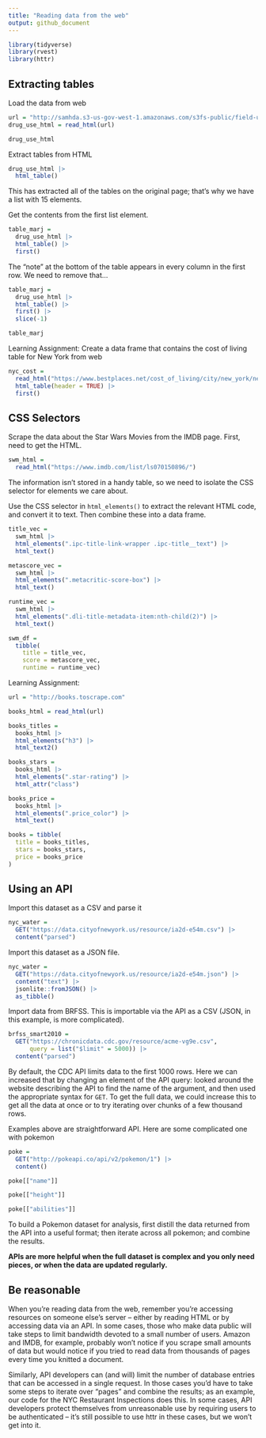 ```yaml
---
title: "Reading data from the web"
output: github_document
---
```


```r
library(tidyverse)
library(rvest)
library(httr)
```


## Extracting tables

Load the data from web
```r
url = "http://samhda.s3-us-gov-west-1.amazonaws.com/s3fs-public/field-uploads/2k15StateFiles/NSDUHsaeShortTermCHG2015.htm"
drug_use_html = read_html(url)

drug_use_html
```

Extract tables from HTML
```r
drug_use_html |>
  html_table()
```
This has extracted all of the tables on the original page; that’s why we have a list with 15 elements.

Get the contents from the first list element.
```r
table_marj = 
  drug_use_html |> 
  html_table() |> 
  first() 
```

The “note” at the bottom of the table appears in every column in the first row. 
We need to remove that…
```r
table_marj = 
  drug_use_html |> 
  html_table() |> 
  first() |>
  slice(-1) 

table_marj
```

Learning Assignment: Create a data frame that contains the cost of living table for New York from web
```r
nyc_cost = 
  read_html("https://www.bestplaces.net/cost_of_living/city/new_york/new_york") |>
  html_table(header = TRUE) |>
  first()
```


## CSS Selectors


Scrape the data about the Star Wars Movies from the IMDB page. First, need to get the HTML.
```r
swm_html = 
  read_html("https://www.imdb.com/list/ls070150896/")
```
The information isn’t stored in a handy table, so we need to isolate the CSS selector for elements we care about.

Use the CSS selector in `html_elements()` to extract the relevant HTML code, and convert it to text. 
Then combine these into a data frame.
```r
title_vec = 
  swm_html |>
  html_elements(".ipc-title-link-wrapper .ipc-title__text") |>
  html_text()

metascore_vec = 
  swm_html |>
  html_elements(".metacritic-score-box") |>
  html_text()

runtime_vec = 
  swm_html |>
  html_elements(".dli-title-metadata-item:nth-child(2)") |>
  html_text()

swm_df = 
  tibble(
    title = title_vec,
    score = metascore_vec,
    runtime = runtime_vec)
```

Learning Assignment:
```r
url = "http://books.toscrape.com"

books_html = read_html(url)

books_titles = 
  books_html |>
  html_elements("h3") |>
  html_text2()

books_stars = 
  books_html |>
  html_elements(".star-rating") |>
  html_attr("class")

books_price = 
  books_html |>
  html_elements(".price_color") |>
  html_text()

books = tibble(
  title = books_titles,
  stars = books_stars,
  price = books_price
)
```


## Using an API

Import this dataset as a CSV and parse it
```r
nyc_water = 
  GET("https://data.cityofnewyork.us/resource/ia2d-e54m.csv") |> 
  content("parsed")
```

Import this dataset as a JSON file. 
```r
nyc_water = 
  GET("https://data.cityofnewyork.us/resource/ia2d-e54m.json") |> 
  content("text") |>
  jsonlite::fromJSON() |>
  as_tibble()
```

Import data from BRFSS. This is importable via the API as a CSV (JSON, in this example, is more complicated).
```r
brfss_smart2010 = 
  GET("https://chronicdata.cdc.gov/resource/acme-vg9e.csv",
      query = list("$limit" = 5000)) |> 
  content("parsed")
```
By default, the CDC API limits data to the first 1000 rows. Here we can increased that by changing an element of the API query: looked around the website describing the API to find the name of the argument, and then used the appropriate syntax for `GET`. 
To get the full data, we could increase this to get all the data at once or to try iterating over chunks of a few thousand rows.


Examples above are straightforward API.
Here are some complicated one with pokemon
```r
poke = 
  GET("http://pokeapi.co/api/v2/pokemon/1") |>
  content()

poke[["name"]]
```

```r
poke[["height"]]
```

```r
poke[["abilities"]]
```
To build a Pokemon dataset for analysis, first distill the data returned from the API into a useful format; then iterate across all pokemon; and combine the results.

**APIs are more helpful when the full dataset is complex and you only need pieces, or when the data are updated regularly.**

## Be reasonable
When you’re reading data from the web, remember you’re accessing resources on someone else’s server – either by reading HTML or by accessing data via an API. In some cases, those who make data public will take steps to limit bandwidth devoted to a small number of users. Amazon and IMDB, for example, probably won’t notice if you scrape small amounts of data but would notice if you tried to read data from thousands of pages every time you knitted a document.

Similarly, API developers can (and will) limit the number of database entries that can be accessed in a single request. In those cases you’d have to take some steps to iterate over “pages” and combine the results; as an example, our code for the NYC Restaurant Inspections does this. In some cases, API developers protect themselves from unreasonable use by requiring users to be authenticated – it’s still possible to use httr in these cases, but we won’t get into it.



```r

```

```r

```

```r

```

```r

```

```r

```

```r

```

